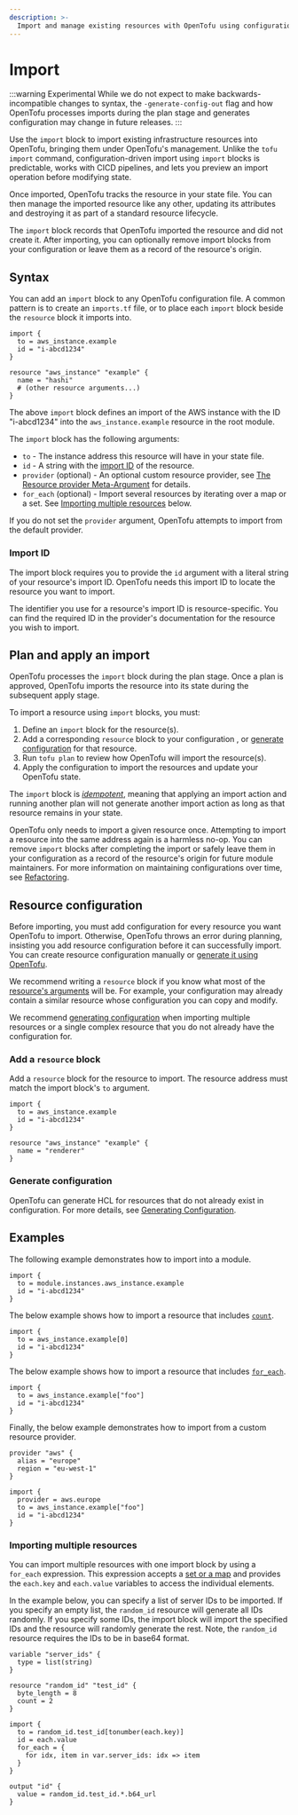 ```yaml
---
description: >-
  Import and manage existing resources with OpenTofu using configuration-driven import.
---
```


# Import

:::warning Experimental
While we do not expect to make backwards-incompatible changes to syntax, the `-generate-config-out` flag and how OpenTofu processes imports during the plan stage and generates configuration may change in future releases.
:::

Use the `import` block to import existing infrastructure resources into OpenTofu, bringing them under OpenTofu's management. Unlike the `tofu import` command, configuration-driven import using `import` blocks is predictable, works with CICD pipelines, and lets you preview an import operation before modifying state.

Once imported, OpenTofu tracks the resource in your state file. You can then manage the imported resource like any other, updating its attributes and destroying it as part of a standard resource lifecycle.

The `import` block records that OpenTofu imported the resource and did not create it. After importing, you can optionally remove import blocks from your configuration or leave them as a record of the resource's origin.

## Syntax

You can add an `import` block to any OpenTofu configuration file. A common pattern is to create an `imports.tf` file, or to place each `import` block beside the `resource` block it imports into.

```hcl
import {
  to = aws_instance.example
  id = "i-abcd1234"
}

resource "aws_instance" "example" {
  name = "hashi"
  # (other resource arguments...)
}
```

The above `import` block defines an import of the AWS instance with the ID "i-abcd1234" into the `aws_instance.example` resource in the root module.

The `import` block has the following arguments:
- `to` - The instance address this resource will have in your state file.
- `id` - A string with the [import ID](#import-id) of the resource.
- `provider` (optional) - An optional custom resource provider, see [The Resource provider Meta-Argument](/docs/language/meta-arguments/resource-provider) for details.
- `for_each` (optional) - Import several resources by iterating over a map or a set. See [Importing multiple resources](#importing-multiple-resources) below.

If you do not set the `provider` argument, OpenTofu attempts to import from the default provider.

### Import ID

The import block requires you to provide the `id` argument with a literal string of your resource's import ID. OpenTofu needs this import ID to locate the resource you want to import.

The identifier you use for a resource's import ID is resource-specific. You can find the required ID in the provider's documentation for the resource you wish to import.

## Plan and apply an import

OpenTofu processes the `import` block during the plan stage. Once a plan is approved, OpenTofu imports the resource into its state during the subsequent apply stage.

To import a resource using `import` blocks, you must:
1. Define an `import` block for the resource(s).
1. Add a corresponding `resource` block to your configuration , or [generate configuration](/docs/language/import/generating-configuration) for that resource.
1. Run `tofu plan` to review how OpenTofu will import the resource(s).
1. Apply the configuration to import the resources and update your OpenTofu state.

The `import` block is [_idempotent_](https://en.wikipedia.org/wiki/Idempotence), meaning that applying an import action and running another plan will not generate another import action as long as that resource remains in your state.

OpenTofu only needs to import a given resource once. Attempting to import a resource into the same address again is a harmless no-op. You can remove `import` blocks after completing the import or safely leave them in your configuration as a record of the resource's origin for future module maintainers. For more information on maintaining configurations over time, see [Refactoring](/docs/language/modules/develop/refactoring).

## Resource configuration

Before importing, you must add configuration for every resource you want OpenTofu to import. Otherwise, OpenTofu throws an error during planning, insisting you add resource configuration before it can successfully import. You can create resource configuration manually or [generate it using OpenTofu](/docs/language/import/generating-configuration).

We recommend writing a `resource` block if you know what most of the [resource's arguments](/docs/language/resources/syntax#resource-arguments) will be. For example, your configuration may already contain a similar resource whose configuration you can copy and modify.

We recommend [generating configuration](/docs/language/import/generating-configuration) when importing multiple resources or a single complex resource that you do not already have the configuration for.

### Add a `resource` block

Add a `resource` block for the resource to import. The resource address must match the import block's `to` argument. 

```hcl
import {
  to = aws_instance.example
  id = "i-abcd1234"
}

resource "aws_instance" "example" {
  name = "renderer"
}
```

### Generate configuration

OpenTofu can generate HCL for resources that do not already exist in configuration.
For more details, see [Generating Configuration](/docs/language/import/generating-configuration).

## Examples

The following example demonstrates how to import into a module.

```hcl
import {
  to = module.instances.aws_instance.example
  id = "i-abcd1234"
}
```

The below example shows how to import a resource that includes [`count`](/docs/language/meta-arguments/count).

```hcl
import {
  to = aws_instance.example[0]
  id = "i-abcd1234"
}
```


The below example shows how to import a resource that includes [`for_each`](/docs/language/meta-arguments/for_each).
```hcl
import {
  to = aws_instance.example["foo"]
  id = "i-abcd1234"
}
```

Finally, the below example demonstrates how to import from a custom resource provider.

```hcl
provider "aws" {
  alias = "europe"
  region = "eu-west-1"
}

import {
  provider = aws.europe
  to = aws_instance.example["foo"]
  id = "i-abcd1234"
}
```

### Importing multiple resources

You can import multiple resources with one import block by using a `for_each` expression. This expression accepts a [set or a map](/docs/language/expressions/types/) and provides the `each.key` and `each.value` variables to access the individual elements.

In the example below, you can specify a list of server IDs to be imported. If you specify an empty list, the `random_id` resource will generate all IDs randomly. If you specify some IDs, the import block will import the specified IDs and the resource will randomly generate the rest. Note, the `random_id` resource requires the IDs to be in base64 format.

```
variable "server_ids" {
  type = list(string)
}

resource "random_id" "test_id" {
  byte_length = 8
  count = 2
}

import {
  to = random_id.test_id[tonumber(each.key)]
  id = each.value
  for_each = {
    for idx, item in var.server_ids: idx => item
  }
}

output "id" {
  value = random_id.test_id.*.b64_url
}
```

